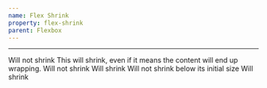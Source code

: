 ```yaml
---
name: Flex Shrink
property: flex-shrink
parent: Flexbox
---
```



<UtilityInfo pattern="flex-shrink{-variant?}" themeProperty="flexShrink" />

---

<Grid>
  <InfoBox caption="Shrink" pattern="flex-shrink">
    <Box className="text-sm flex bg-blue-100 p-1 rounded mb-2 text-center">
      <Box className="flex-none p-2 bg-blue-400 rounded-sm text-blue-100 m-1">
        Will not shrink
      </Box>
      <Box className="flex-shrink p-2 bg-blue-600 rounded-sm text-blue-100 m-1">
        This will shrink, even if it means the content will end up wrapping.
      </Box>
      <Box className="flex-none p-2 bg-blue-400 rounded-sm text-blue-100 m-1">
        Will not shrink
      </Box>
    </Box>
  </InfoBox>
  <InfoBox caption="No Shrink" pattern="flex-no-shrink">
    <Box className="text-sm flex bg-blue-100 p-1 rounded mb-2 text-center">
      <Box className="flex-shrink p-2 bg-blue-400 rounded-sm text-blue-100 m-1">
        Will shrink
      </Box>
      <Box className="flex-shrink-0 p-2 bg-blue-600 rounded-sm text-blue-100 m-1">
        Will not shrink below its initial size
      </Box>
      <Box className="flex-shrink p-2 bg-blue-400 rounded-sm text-blue-100 m-1">
        Will shrink
      </Box>
    </Box>
  </InfoBox>
</Grid>

